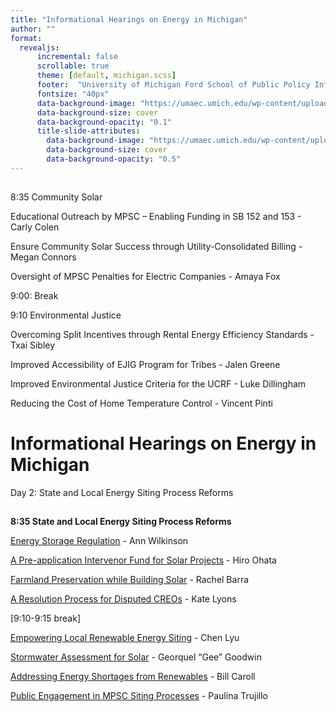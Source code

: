 ```yaml
---
title: "Informational Hearings on Energy in Michigan"
author: ""
format: 
  revealjs:
      incremental: false  
      scrollable: true
      theme: [default, michigan.scss]
      footer:  "University of Michigan Ford School of Public Policy Informational Hearings on Energy"
      fontsize: "40px"
      data-background-image: "https://umaec.umich.edu/wp-content/uploads/2013/10/030630_fordpreferred.jpg"
      data-background-size: cover
      data-background-opacity: "0.1"
      title-slide-attributes:
        data-background-image: "https://umaec.umich.edu/wp-content/uploads/2013/10/030630_fordpreferred.jpg"
        data-background-size: cover
        data-background-opacity: "0.5"
---
```



## {background-opacity="0.2" background-image="https://umaec.umich.edu/wp-content/uploads/2013/10/030630_fordpreferred.jpg" }

8:35 Community Solar


Educational Outreach by MPSC – Enabling Funding in SB 152 and 153 - Carly Colen


Ensure Community Solar Success through Utility-Consolidated Billing - Megan Connors

Oversight of MPSC Penalties for Electric Companies
- Amaya Fox

9:00: Break

9:10 Environmental Justice

Overcoming Split Incentives through Rental Energy Efficiency Standards
												- Txai Sibley

Improved Accessibility of EJIG Program for Tribes
- Jalen Greene

Improved Environmental Justice Criteria for the UCRF
											-    Luke Dillingham

Reducing the Cost of Home Temperature Control - Vincent Pinti


# Informational Hearings on Energy in Michigan {background-opacity="0.5" background-image="https://umaec.umich.edu/wp-content/uploads/2013/10/030630_fordpreferred.jpg" }

Day 2:  State and Local Energy Siting Process Reforms



## {background-opacity="0.2" background-image="https://umaec.umich.edu/wp-content/uploads/2013/10/030630_fordpreferred.jpg" }

**8:35 State and Local Energy Siting Process Reforms**

[Energy Storage Regulation ]()
- Ann Wilkinson

[A Pre-application Intervenor Fund for Solar Projects]()
- Hiro Ohata

[Farmland Preservation while Building Solar]()
- Rachel Barra

[A Resolution Process for Disputed CREOs]()
- Kate Lyons

[9:10-9:15 break]

[Empowering Local Renewable Energy Siting]()
- Chen Lyu

[Stormwater Assessment for Solar]() 
- Georquel  “Gee” Goodwin


[Addressing Energy Shortages from Renewables]()
- Bill Caroll 


[Public Engagement in MPSC Siting Processes]()
- Paulina Trujillo




